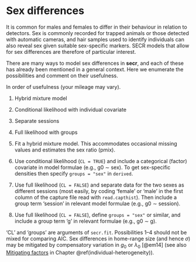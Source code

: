 # Sex differences {#sex}

It is common for males and females to differ in their behaviour in relation to detectors. Sex is commonly recorded for trapped animals or those detected with automatic cameras, and hair samples used to identify individuals can also reveal sex given suitable sex-specific markers. SECR models that allow for sex differences are therefore of particular interest.

There are many ways to model sex differences in **secr**, and each of these has already been mentioned in a general context. Here we enumerate the possibilities and comment on their usefulness.

In order of usefulness (your mileage may vary).

1. Hybrid mixture model
2. Conditional likelihood with individual covariate
3. Separate sessions
4. Full likelihood with groups

1. Fit a hybrid mixture model. This accommodates occasional missing values and estimates the sex ratio (pmix).

2. Use conditional likelihood (`CL = TRUE`) and include a categorical (factor) covariate in model formulae (e.g., g0 $\sim$
  sex). To get sex-specific densities then specify `groups = "sex"` in `derived`.

3. Use full likelihood (`CL = FALSE`) and separate data for the two sexes as different sessions (most easily, by coding 'female' or 'male' in the first column of the capture file read with `read.capthist`). Then include a group term 'session' in relevant model formulae (e.g., g0 $\sim$ session).

4. Use full likelihood (`CL = FALSE`), define `groups = "sex"` or similar, and include a group term 'g' in relevant formulae (e.g., g0 $\sim$ g).

'CL' and 'groups' are arguments of `secr.fit`. Possibilities 1--4 should not be mixed for comparing AIC. Sex differences in home-range size (and hence $\sigma$) may be mitigated by compensatory variation in $g_0$ or $\lambda_0$ [@em14] (see also [Mitigating factors](#mitigation) in Chapter \@ref(individual-heterogeneity)).


<!-- cf Greg Distiller post -->